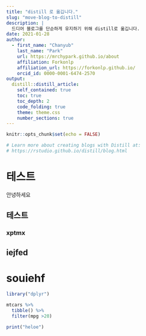 ```yaml
---
title: "distill 로 옮깁니다."
slug: "move-blog-to-distill"
description: |
  드디어 블로그를 단순하게 유지하기 위해 distill로 옮깁니다.
date: 2021-01-28
author:
  - first_name: "Chanyub"
    last_name: "Park"
    url: https://mrchypark.github.io/about
    affiliation: Forkonlp
    affiliation_url: https://forkonlp.github.io/
    orcid_id: 0000-0001-6474-2570
output:
  distill::distill_article:
    self_contained: true
    toc: true
    toc_depth: 2
    code_folding: true
    theme: theme.css
    number_sections: true
---
```


```r
knitr::opts_chunk$set(echo = FALSE)

# Learn more about creating blogs with Distill at:
# https://rstudio.github.io/distill/blog.html

```

# 테스트

안녕하세요

## 테스트

### xptmx

## iejfed


# souiehf


```r
library("dplyr")

mtcars %>% 
  tibble() %>% 
  filter(mpg >20)

print("heloe")
```
